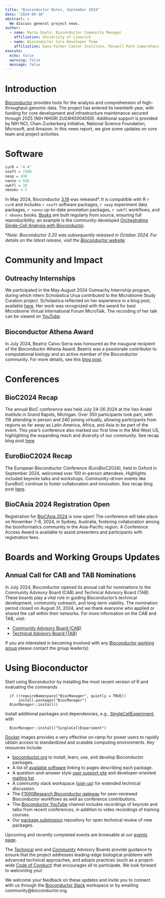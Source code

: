 ```yaml
---
title: "Bioconductor Notes, September 2024"
date: "2024-09-30"
abstract: >
  We discuss general project news.
author:
  - name: Maria Doyle, Bioconductor Community Manager
    affiliation: University of Limerick
  - name: Bioconductor Core Developer Team
    affiliation: Dana-Farber Cancer Institute, Roswell Park Comprehensive Cancer Center, City University of New York, Fred Hutchinson Cancer Research Center, Mass General Brigham
execute: 
  echo: false
  warning: false
  message: false
---
```



# Introduction 

[Bioconductor](https://bioconductor.org) provides
tools for the analysis and comprehension of high-throughput genomic
data.  The project has entered its twentieth year, with funding
for core development and infrastructure maintenance secured
through 2025 (NIH NHGRI 2U24HG004059).  Additional support is provided
by NIH NCI, Chan-Zuckerberg Initiative, National Science Foundation,
Microsoft, and Amazon. In this news report, we give some updates on 
core team and project activities.
 
# Software

```r
curR = "4.4"
nsoft = 2300
nexp = 430
nanno = 926
nwkfl = 30
nbooks = 5
```

In May 2024, Bioconductor [3.19](https://bioconductor.org/news/bioc_3_19_release/) was released*. It is compatible with R `r curR` and includes `r nsoft` software packages, `r nexp` experiment data packages, `r nanno` up-to-date annotation packages, `r nwkfl` workflows, and `r nbooks` books. [Books](https://bioconductor.org/books/release/) are built regularly from source, ensuring full reproducibility; an example is the community-developed [Orchestrating Single-Cell Analysis with Bioconductor](https://bioconductor.org/books/release/OSCA/).

\**Note: Bioconductor 3.20 was subsequently released in October 2024. For details on the latest release, visit the [Bioconductor website](https://bioconductor.org/news/).*


# Community and Impact

## Outreachy Internships

We participated in the May-August 2024 Outreachy Internship program, during which intern Scholastica Urua contributed to the Microbiome Study Curation project. Scholastica reflected on her experience in a blog post, available [here](https://blog.bioconductor.org/posts/2024-08-15-OutreachyInternshipExperience/). Her work was recognized with the award for best Microbiome Virtual International Forum MicroTalk. The recording of her talk can be viewed on [YouTube](https://www.youtube.com/watch?v=tGwTAxmvEYc&list=PLLOHGJKpTq6pG03Az_I80ZUReMYVmwqB9&index=5).

## Bioconductor Athena Award

In July 2024, Beatriz Calvo-Serra was honoured as the inaugural recipient of the Bioconductor Athena Award. Beatriz was a passionate contributor to computational biology and an active member of the Bioconductor community. For more details, see this [blog post](https://blog.bioconductor.org/posts/2024-07-29-athena-award/).

# Conferences

## BioC2024 Recap

The annual BioC conference was held July 24-26 2024 at the Van Andel Institute in Grand Rapids, Michigan. Over 350 participants took part, with 116 attending in person and 240 joining virtually, allowing participants from regions as far away as Latin America, Africa, and Asia to be part of the event. This year’s conference also marked our first time in the Mid-West US, highlighting the expanding reach and diversity of our community. See recap blog post [here](
https://blog.bioconductor.org/posts/2024-08-12-bioc2024-recap/)

## EuroBioC2024 Recap

The European Bioconductor Conference (EuroBioC2024), held in Oxford in September 2024, welcomed over 100 in-person attendees. Highlights included keynote talks and workshops. Community-driven events like EuroBioC continue to foster collaboration and innovation. See recap blog post [here](https://blog.bioconductor.org/posts/2024-09-20-eurobioc2024-recap/).

## BioCAsia 2024 Registration Open

Registration for [BioCAsia 2024](https://biocasia2024.bioconductor.org/) is now open! The conference will take place on November 7–8, 2024, in Sydney, Australia, fostering collaboration among the bioinformatics community in the Asia-Pacific region. A Conference Access Award is available to assist presenters and participants with registration fees.


# Boards and Working Groups Updates

## Annual Call for CAB and TAB Nominations

In July 2024, Bioconductor opened its annual call for nominations to the Community Advisory Board (CAB) and Technical Advisory Board (TAB). These boards play a vital role in guiding Bioconductor's technical development, community outreach, and long-term viability. The nomination period closed on August 31, 2024, and we thank everyone who applied or shared the call within their networks. For more information on the CAB and TAB, visit:

- [Community Advisory Board (CAB)](https://bioconductor.org/about/community-advisory-board/)
- [Technical Advisory Board (TAB)](https://bioconductor.org/about/technical-advisory-board/)


If you are interested in becoming involved with any [Bioconductor working group](https://workinggroups.bioconductor.org/currently-active-working-groups-committees.html) please contact the group leader(s).


# Using Bioconductor

Start using
Bioconductor by installing the most recent version of R and evaluating
the commands
```
  if (!requireNamespace("BiocManager", quietly = TRUE))
      install.packages("BiocManager")
  BiocManager::install()
```

Install additional packages and dependencies,
e.g., [SingleCellExperiment](https://bioconductor.org/packages/SingleCellExperiment), with
```
  BiocManager::install("SingleCellExperiment")
```
[Docker](https://bioconductor.org/help/docker/)
images provides a very effective on-ramp for power users to rapidly
obtain access to standardized and scalable computing environments.
Key resources include:


- [bioconductor.org](https://bioconductor.org) to install,
  learn, use, and develop Bioconductor packages.
- A list of [available software](https://bioconductor.org/packages)
  linking to pages describing each package.
- A question-and-answer style
  [user support site](https://support.bioconductor.org) and
  developer-oriented [mailing list](https://stat.ethz.ch/mailman/listinfo/bioc-devel).
- A community slack workspace ([sign up](https://slack.bioconductor.org))
   for extended technical discussion.
- The [F1000Research Bioconductor gateway](https://f1000research.com/gateways/bioconductor)
for peer-reviewed Bioconductor workflows as well as conference contributions.
- The [Bioconductor YouTube](https://www.youtube.com/user/bioconductor)
     channel includes recordings of keynote and talks from recent 
     conferences, in addition to 
     video recordings of training courses. 
- Our [package submission](https://github.com/Bioconductor/Contributions)
  repository for open technical review of new packages.

Upcoming and recently completed events are browsable at our
[events page](https://bioconductor.org/help/events/).

The [Technical](https://bioconductor.org/about/technical-advisory-board/)
and and [Community](https://bioconductor.org/about/community-advisory-board/)
Advisory Boards provide guidance to ensure that the project addresses
leading-edge biological problems with advanced technical approaches,
and adopts practices (such as a
project-wide [Code of Conduct](https://bioconductor.org/about/code-of-conduct/))
that encourages all to participate. We look forward to
welcoming you!

We welcome your feedback on these updates and invite you to connect with us through the [Bioconductor Slack](https://slack.bioconductor.org) workspace or by emailing community@bioconductor.org.
